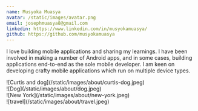 ```yaml
---
name: Musyoka Muasya
avatar: /static/images/avatar.png
email: josephmuasya8@gmail.com
linkedin: https://www.linkedin.com/in/musyokamuasya/
github: https://github.com/musyokamuasya
---
```


<p>
  I love building mobile applications and sharing my learnings. I have been involved in making a
  number of Android apps, and in some cases, building applications end-to-end as the sole mobile
  developer. I am keen on developing crafty mobile applications which run on multiple device types.
</p>

<div className="flex flex-wrap -mx-2 overflow-hidden xl:-mx-2">
  <div className="my-1 px-2 w-full overflow-hidden xl:my-1 xl:px-2 xl:w-1/2">
    ![Curtis and dog](/static/images/about/curtis-dog.jpeg)
  </div>
  <div className="my-1 px-2 w-full overflow-hidden xl:my-1 xl:px-2 xl:w-1/2">
    ![Dog](/static/images/about/dog.jpeg)
  </div>
  <div className="my-1 px-2 w-full overflow-hidden xl:my-1 xl:px-2 xl:w-1/2">
    ![New York](/static/images/about/new-york.jpeg)
  </div>
  <div className="my-1 px-2 w-full overflow-hidden xl:my-1 xl:px-2 xl:w-1/2">
    ![travel](/static/images/about/travel.jpeg)
  </div>
</div>
